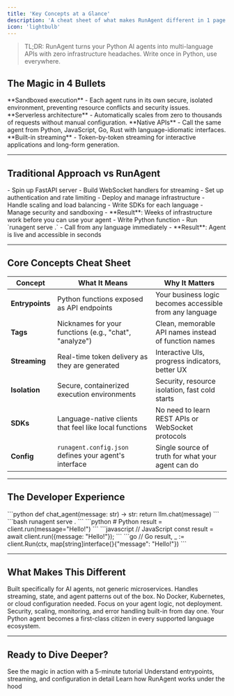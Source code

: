 ```yaml
---
title: 'Key Concepts at a Glance'
description: 'A cheat sheet of what makes RunAgent different in 1 page'
icon: 'lightbulb'
---
```



> TL;DR: RunAgent turns your Python AI agents into multi-language APIs with zero infrastructure headaches. Write once in Python, use everywhere.

## The Magic in 4 Bullets

<Cards num={2}>
  <Card title="Secure Isolation" icon="shield">
    **Sandboxed execution** - Each agent runs in its own secure, isolated environment, preventing resource conflicts and security issues.
  </Card>
  <Card title="Automatic Scaling" icon="chart-line">
    **Serverless architecture** - Automatically scales from zero to thousands of requests without manual configuration.
  </Card>
  <Card title="Cross-Language SDKs" icon="code">
    **Native APIs** - Call the same agent from Python, JavaScript, Go, Rust with language-idiomatic interfaces.
  </Card>
  <Card title="Real-Time Streaming" icon="stream">
    **Built-in streaming** - Token-by-token streaming for interactive applications and long-form generation.
  </Card>
</Cards>

---

## Traditional Approach vs RunAgent

<AccordionGroup>
  <Accordion title="Traditional: Build Everything Yourself">
    - Spin up FastAPI server
    - Build WebSocket handlers for streaming
    - Set up authentication and rate limiting
    - Deploy and manage infrastructure
    - Handle scaling and load balancing
    - Write SDKs for each language
    - Manage security and sandboxing
    - **Result**: Weeks of infrastructure work before you can use your agent
  </Accordion>
  
  <Accordion title="RunAgent: Deploy in One Command">
    - Write Python function
    - Run `runagent serve .`
    - Call from any language immediately
    - **Result**: Agent is live and accessible in seconds
  </Accordion>
</AccordionGroup>

---

## Core Concepts Cheat Sheet

| Concept | What It Means | Why It Matters |
|---|---|---|
| **Entrypoints** | Python functions exposed as API endpoints | Your business logic becomes accessible from any language |
| **Tags** | Nicknames for your functions (e.g., "chat", "analyze") | Clean, memorable API names instead of function names |
| **Streaming** | Real-time token delivery as they are generated | Interactive UIs, progress indicators, better UX |
| **Isolation** | Secure, containerized execution environments | Security, resource isolation, fast cold starts |
| **SDKs** | Language-native clients that feel like local functions | No need to learn REST APIs or WebSocket protocols |
| **Config** | `runagent.config.json` defines your agent's interface | Single source of truth for what your agent can do |

---

## The Developer Experience

<Steps>
  <Step title="Write Python Agent">
    ```python
    def chat_agent(message: str) -> str:
        return llm.chat(message)
    ```
  </Step>
  
  <Step title="Deploy with One Command">
    ```bash
    runagent serve .
    ```
  </Step>
  
  <Step title="Call from Any Language">
    ```python
    # Python
    result = client.run(message="Hello!")
    ```
    ```javascript
    // JavaScript
    const result = await client.run({message: "Hello!"});
    ```
    ```go
    // Go
    result, _ := client.Run(ctx, map[string]interface{}{"message": "Hello!"})
    ```
  </Step>
</Steps>

---

## What Makes This Different

<CardGroup cols={2}>
  <Card title="Agent-First Design" icon="robot">
    Built specifically for AI agents, not generic microservices. Handles streaming, state, and agent patterns out of the box.
  </Card>
  <Card title="Zero Infrastructure" icon="cloud">
    No Docker, Kubernetes, or cloud configuration needed. Focus on your agent logic, not deployment.
  </Card>
  <Card title="Production Ready" icon="shield">
    Security, scaling, monitoring, and error handling built-in from day one.
  </Card>
  <Card title="Language Agnostic" icon="globe">
    Your Python agent becomes a first-class citizen in every supported language ecosystem.
  </Card>
</CardGroup>

---

## Ready to Dive Deeper?

<Cards num={3}>
  <Card title="Deploy Your First Agent" href="/tutorials/deploy-your-first-agent" arrow>
    See the magic in action with a 5-minute tutorial
  </Card>
  <Card title="Core Concepts Deep Dive" href="/explanation/core-concepts" arrow>
    Understand entrypoints, streaming, and configuration in detail
  </Card>
  <Card title="Architecture Overview" href="/explanation/architecture-overview" arrow>
    Learn how RunAgent works under the hood
  </Card>
</Cards>

<NeedHelp context="Key Concepts at a Glance" />